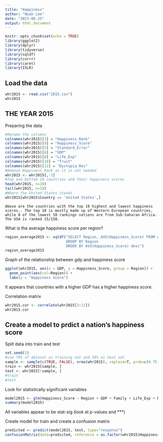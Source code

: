 ---
title: "Happiness"
author: "Noah Lee"
date: "2023-06-25"
output: html_document
---

```{r setup, include=FALSE}
knitr::opts_chunk$set(echo = TRUE)
library(ggplot2)
library(dplyr)
library(tidyverse)
library(sqldf)
library(corrr)
library(caret)
library(ISLR)
```

## Load the data
```{r}
whr2015 <- read.csv("2015.csv")
whr2015
```

## THE YEAR 2015 ##
Preparing the data
```{r}
#Rename the columns
colnames(whr2015)[3] = "Happiness_Rank"
colnames(whr2015)[4] = "Happiness_Score"
colnames(whr2015)[5] = "Standard_Error"
colnames(whr2015)[6] = "GDP"
colnames(whr2015)[8] = "Life_Exp"
colnames(whr2015)[10] = "Trust"
colnames(whr2015)[12] = "Dystopia_Res"
#Remove Happiness_Rank as it is not needed
whr2015 <- whr2015[,-3]
#Top and bottom 10 countries and their happiness scores
head(whr2015, n=10)
tail(whr2015, n=10)
#Where the United States stands
whr2015[whr2015$Country == 'United States',]
```
    Above are the countries with the top 10 highest and lowest happiness scores.. The top 10 is mostly made up of Western European countries, while 8 of the lowest 10 rankings nations are from Sub-Saharan Africa.
    The USA is ranked 15/158.


What is the average happiness score per region?
```{r}
region_average2015 <- sqldf("SELECT Region, AVG(Happiness_Score) FROM whr2015
                            GROUP BY Region
                            ORDER BY AVG(Happiness_Score) desc")
region_average2015
```


Graph of the relationship between gdp and happiness score
```{r}
ggplot(whr2015, aes(x = GDP, y = Happiness_Score, group = Region)) +
  geom_point(aes(col=Region)) +
  labs(y = "Happiness Score")
```
It appears that countries with a higher GDP has a higher happiness score.


Correlation matrix
```{r}
whr2015.cor <- correlate(whr2015[3:11])
whr2015.cor
```



## Create a model to prdict a nation's happiness score
Split data into train and test
```{r}
set.seed(1)
#use 70% of dataset as training set and 30% as test set
sample <- sample(c(TRUE, FALSE), nrow(whr2015), replace=T, prob=c(0.75,0.25))
train <- whr2015[sample, ]
test <- whr2015[!sample, ]
#train
#test
```


Look for statistically significant variables
```{r}
model2015 <- glm(Happiness_Score ~ Region + GDP + Family + Life_Exp + Freedom + Trust + Generosity + Dystopia_Res, data=whr2015)
summary(model2015)
```
All variables appear to be stat-sig (look at p-values and ***)



Create model for train and create a confusion matrix
```{r}
predicted <- predict(model2015, test, type="response")
confusionMatrix(data=predicted, reference = as.factor(whr2015$Happiness_Score))
```



```{r}

```












